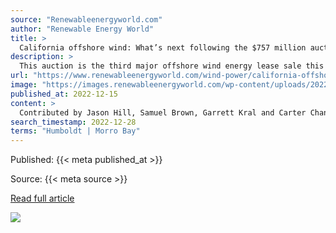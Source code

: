 ```yaml
---
source: "Renewableenergyworld.com"
author: "Renewable Energy World"
title: >
  California offshore wind: What’s next following the $757 million auction
description: >
  This auction is the third major offshore wind energy lease sale this year—and the first-ever for the Pacific region—and resulted in high bids from five companies totaling $757.1 million.
url: "https://www.renewableenergyworld.com/wind-power/california-offshore-wind-whats-next-following-the-757-million-auction/"
image: "https://images.renewableenergyworld.com/wp-content/uploads/2022/12/floating-offshore-wind.jpg"
published_at: 2022-12-15
content: >
  Contributed by Jason Hill, Samuel Brown, Garrett Kral and Carter Chandler Clements  On December 7, 2022, the U.S. Department of the Interiors (DOI) Bureau of Ocean Energy Management (BOEM) announced … [+5807 chars]
search_timestamp: 2022-12-28
terms: "Humboldt | Morro Bay"
---
```



Published: {{< meta published_at >}}


Source: {{< meta source >}}


[Read full article]({{< meta url >}})



![](`r rmarkdown::metadata$image[1]`)
